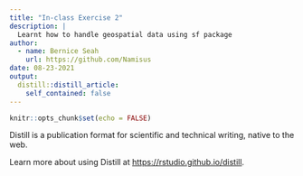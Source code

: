 ```yaml
---
title: "In-class Exercise 2"
description: |
  Learnt how to handle geospatial data using sf package
author:
  - name: Bernice Seah
    url: https://github.com/Namisus
date: 08-23-2021
output:
  distill::distill_article:
    self_contained: false
---
```



```r
knitr::opts_chunk$set(echo = FALSE)
```

Distill is a publication format for scientific and technical writing, native to the web.

Learn more about using Distill at <https://rstudio.github.io/distill>.


